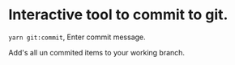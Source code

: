 
<Meta title="Documentation/Git Commit" />

# Interactive tool to commit to git.

`yarn git:commit`, Enter commit message.

Add's all un commited items to your working branch.
